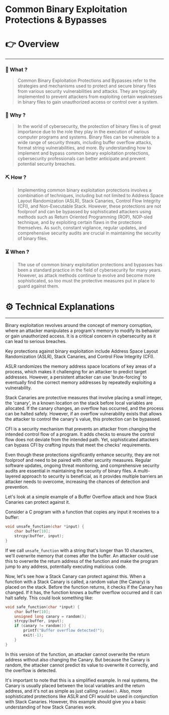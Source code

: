 # Common Binary Exploitation Protections & Bypasses


# 👉 Overview

---

### 👀 What ?

> Common Binary Exploitation Protections and Bypasses refer to the strategies and mechanisms used to protect and secure binary files from various security vulnerabilities and attacks. They are typically implemented to prevent attackers from exploiting certain weaknesses in binary files to gain unauthorized access or control over a system.
> 

### 🧐 Why ?

> In the world of cybersecurity, the protection of binary files is of great importance due to the role they play in the execution of various computer programs and systems. Binary files can be vulnerable to a wide range of security threats, including buffer overflow attacks, format string vulnerabilities, and more. By understanding how to implement and bypass common binary exploitation protections, cybersecurity professionals can better anticipate and prevent potential security breaches.
> 

### ⛏️ How ?

> Implementing common binary exploitation protections involves a combination of techniques, including but not limited to Address Space Layout Randomization (ASLR), Stack Canaries, Control Flow Integrity (CFI), and Non-Executable Stack. However, these protections are not foolproof and can be bypassed by sophisticated attackers using methods such as Return Oriented Programming (ROP), NOP-sled technique, and by exploiting certain flaws in the protections themselves. As such, constant vigilance, regular updates, and comprehensive security audits are crucial in maintaining the security of binary files.
> 

### ⏳ When ?

> The use of common binary exploitation protections and bypasses has been a standard practice in the field of cybersecurity for many years. However, as attack methods continue to evolve and become more sophisticated, so too must the protective measures put in place to guard against them.
> 

# ⚙️ Technical Explanations

---

Binary exploitation revolves around the concept of memory corruption, where an attacker manipulates a program's memory to modify its behavior or gain unauthorized access. It is a critical concern in cybersecurity as it can lead to serious breaches.

Key protections against binary exploitation include Address Space Layout Randomization (ASLR), Stack Canaries, and Control Flow Integrity (CFI).

ASLR randomizes the memory address space locations of key areas of a process, which makes it challenging for an attacker to predict target addresses. However, a persistent attacker can use 'brute-forcing' to eventually find the correct memory addresses by repeatedly exploiting a vulnerability.

Stack Canaries are protective measures that involve placing a small integer, the 'canary', in a known location on the stack before local variables are allocated. If the canary changes, an overflow has occurred, and the process can be halted safely. However, if an overflow vulnerability exists that allows the attacker to control the canary's value, this protection can be bypassed.

CFI is a security mechanism that prevents an attacker from changing the intended control flow of a program. It adds checks to ensure the control flow does not deviate from the intended path. Yet, sophisticated attackers can bypass CFI by crafting inputs that meet the checks' requirements.

Even though these protections significantly enhance security, they are not foolproof and need to be paired with other security measures. Regular software updates, ongoing threat monitoring, and comprehensive security audits are essential in maintaining the security of binary files. A multi-layered approach to security is beneficial, as it provides multiple barriers an attacker needs to overcome, increasing the chances of detection and prevention.

Let's look at a simple example of a Buffer Overflow attack and how Stack Canaries can protect against it.

Consider a C program with a function that copies any input it receives to a buffer:

```c
void unsafe_function(char *input) {
    char buffer[10];
    strcpy(buffer, input);
}

```

If we call `unsafe_function` with a string that's longer than 10 characters, we'll overwrite memory that comes after the buffer. An attacker could use this to overwrite the return address of the function and make the program jump to any address, potentially executing malicious code.

Now, let's see how a Stack Canary can protect against this. When a function with a Stack Canary is called, a random value (the Canary) is placed on the stack. Before the function returns, it checks if the Canary has changed. If it has, the function knows a buffer overflow occurred and it can halt safely. This could look something like:

```c
void safe_function(char *input) {
    char buffer[10];
    unsigned long canary = random();
    strcpy(buffer, input);
    if (canary != random()) {
        printf("Buffer overflow detected!");
        exit(-1);
    }
}

```

In this version of the function, an attacker cannot overwrite the return address without also changing the Canary. But because the Canary is random, the attacker cannot predict its value to overwrite it correctly, and the overflow is detected.

It's important to note that this is a simplified example. In real systems, the Canary is usually placed between the local variables and the return address, and it's not as simple as just calling `random()`. Also, more sophisticated protections like ASLR and CFI would be used in conjunction with Stack Canaries. However, this example should give you a basic understanding of how Stack Canaries work.
